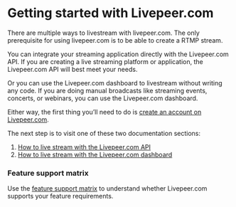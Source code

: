 
<DocsLayout>


# Getting started with Livepeer.com

There are multiple ways to livestream with livepeer.com. The only prerequisite for using livepeer.com is to be able to create a RTMP stream.

You can integrate your streaming application directly with the Livepeer.com API. If you are creating a live streaming platform or application, the Livepeer.com API will best meet your needs. 

Or you can use the Livepeer.com dashboard to livestream without writing any code. If you are doing manual broadcasts like streaming events, concerts, or webinars, you can use the Livepeer.com dashboard.

Either way, the first thing you’ll need to do is [create an account on Livepeer.com](/docs/guides/account/create-an-account).

The next step is to visit one of these two documentation sections:
1. [How to live stream with the Livepeer.com API](/docs/guides/api/overview)
1. [How to live stream with the Livepeer.com dashboard](/docs/guides/dashboard/overview)

### Feature support matrix

Use the [feature support matrix](/docs/guides/support-matrix) to understand whether Livepeer.com supports your feature requirements.

</DocsLayout>

